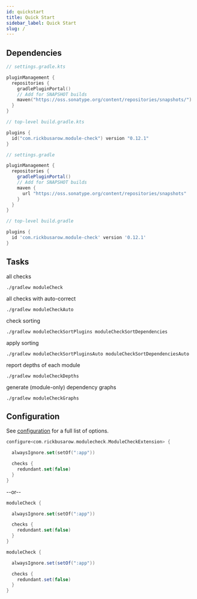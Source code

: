 ```yaml
---
id: quickstart
title: Quick Start
sidebar_label: Quick Start
slug: /
---
```





## Dependencies

<Tabs>

  <TabItem value="Kotlin" default>

```kotlin
// settings.gradle.kts

pluginManagement {
  repositories {
    gradlePluginPortal()
    // Add for SNAPSHOT builds
    maven("https://oss.sonatype.org/content/repositories/snapshots/")
  }
}
```

```kotlin
// top-level build.gradle.kts

plugins {
  id("com.rickbusarow.module-check") version "0.12.1"
}
```

   </TabItem>

<TabItem value="Groovy">

```groovy
// settings.gradle

pluginManagement {
  repositories {
    gradlePluginPortal()
    // Add for SNAPSHOT builds
    maven {
      url "https://oss.sonatype.org/content/repositories/snapshots"
    }
  }
}
```

```groovy
// top-level build.gradle

plugins {
  id 'com.rickbusarow.module-check' version '0.12.1'
}
```

   </TabItem>
</Tabs>

## Tasks

all checks
```shell
./gradlew moduleCheck
```

all checks with auto-correct
```shell
./gradlew moduleCheckAuto
```

check sorting
```shell
./gradlew moduleCheckSortPlugins moduleCheckSortDependencies
```

apply sorting
```shell
./gradlew moduleCheckSortPluginsAuto moduleCheckSortDependenciesAuto
```

report depths of each module
```shell
./gradlew moduleCheckDepths
```

generate (module-only) dependency graphs
```shell
./gradlew moduleCheckGraphs
```

## Configuration

See [configuration](./configuration.mdx) for a full list of options.

<Tabs >


   <TabItem value="Kotlin" default>

```kotlin title="root/build.gradle.kts"
configure<com.rickbusarow.modulecheck.ModuleCheckExtension> {

  alwaysIgnore.set(setOf(":app"))

  checks {
    redundant.set(false)
  }
}
```

--or--

```kotlin title="root/build.gradle.kts"
moduleCheck {

  alwaysIgnore.set(setOf(":app"))

  checks {
    redundant.set(false)
  }
}
```

  </TabItem>

  <TabItem value="Groovy">

```groovy title="root/build.gradle"
moduleCheck {

  alwaysIgnore.set(setOf(":app"))

  checks {
    redundant.set(false)
  }
}
```

   </TabItem>
</Tabs>
